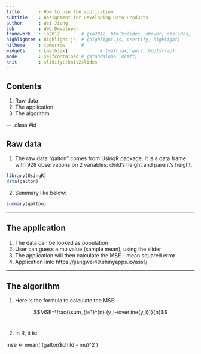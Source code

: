 ```yaml
---
title       : How to use the application
subtitle    : Assignment for Developing Data Products
author      : Wei Jiang
job         : Web Developer
framework   : io2012        # {io2012, html5slides, shower, dzslides, ...}
highlighter : highlight.js  # {highlight.js, prettify, highlight}
hitheme     : tomorrow      # 
widgets     : [mathjax]            # {mathjax, quiz, bootstrap}
mode        : selfcontained # {standalone, draft}
knit        : slidify::knit2slides
---
```


## Contents

1. Raw data
2. The application
3. The algorithm

--- .class #id 

## Raw data

1. The raw data "galton" comes from UsingR package. It is a data frame with 928 observations on 2 variables: child's height and parent's height.

```r
library(UsingR)
data(galton)
```

2. Summary like below:

```r
summary(galton)
```

---


## The application

1. The data can be looked as population
2. User can guess a mu value (sample mean), using the slider
3. The application will then calculate the MSE - mean squared error
4. Application link: https://jiangwei49.shinyapps.io/ass1/

---

## The algorithm

1. Here is the formula to calculate the MSE:

$$MSE=\frac{\sum_{i=1}^{n} (y_i-\overline{y_i})}{n}$$.

2. In R, it is:

mse <- mean( (galton$child - mu)^2 )
